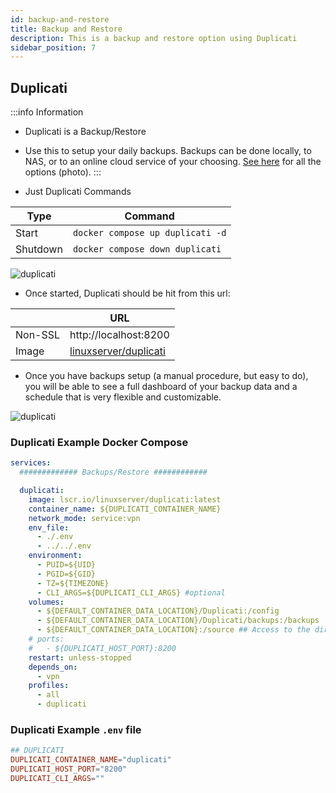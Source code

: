```yaml
---
id: backup-and-restore
title: Backup and Restore
description: This is a backup and restore option using Duplicati
sidebar_position: 7
---
```


## Duplicati

:::info Information

- Duplicati is a Backup/Restore
- Use this to setup your daily backups. Backups can be done locally, to NAS, or to an online cloud service of your choosing. [See here](https://homemediadocker.github.io/Home-Media-Docker/img/duplicati-backup-options.png) for all the options (photo).
  :::

- Just Duplicati Commands

| Type     | Command                          |
| -------- | -------------------------------- |
| Start    | `docker compose up duplicati -d` |
| Shutdown | `docker compose down duplicati`  |

<img src="/Home-Media-Docker/img/duplicati-web.png" alt="duplicati" />

- Once started, Duplicati should be hit from this url:

|         | URL                                                                                             |
| ------- | ----------------------------------------------------------------------------------------------- |
| Non-SSL | http://localhost:8200                                                                           |
| Image   | [linuxserver/duplicati](https://docs.linuxserver.io/images/docker-duplicati/#application-setup) |

- Once you have backups setup (a manual procedure, but easy to do), you will be able to see a full dashboard of your backup data and a schedule that is very flexible and customizable.

<img
  src="/Home-Media-Docker/img/duplicati-with-backup-data.png"
  alt="duplicati"
/>

### Duplicati Example Docker Compose

```yaml
services:
  ############# Backups/Restore ############

  duplicati:
    image: lscr.io/linuxserver/duplicati:latest
    container_name: ${DUPLICATI_CONTAINER_NAME}
    network_mode: service:vpn
    env_file:
      - ./.env
      - ../../.env
    environment:
      - PUID=${UID}
      - PGID=${GID}
      - TZ=${TIMEZONE}
      - CLI_ARGS=${DUPLICATI_CLI_ARGS} #optional
    volumes:
      - ${DEFAULT_CONTAINER_DATA_LOCATION}/Duplicati:/config
      - ${DEFAULT_CONTAINER_DATA_LOCATION}/Duplicati/backups:/backups
      - ${DEFAULT_CONTAINER_DATA_LOCATION}:/source ## Access to the directory where the container AppData is located
    # ports:
    #   - ${DUPLICATI_HOST_PORT}:8200
    restart: unless-stopped
    depends_on:
      - vpn
    profiles:
      - all
      - duplicati
```

### Duplicati Example `.env` file

```conf
## DUPLICATI
DUPLICATI_CONTAINER_NAME="duplicati"
DUPLICATI_HOST_PORT="8200"
DUPLICATI_CLI_ARGS=""
```
